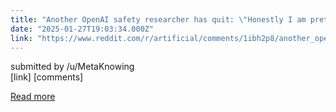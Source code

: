 ```yaml
---
title: "Another OpenAI safety researcher has quit: \"Honestly I am pretty terrified.\""
date: "2025-01-27T19:03:34.000Z"
link: "https://www.reddit.com/r/artificial/comments/1ibh2p8/another_openai_safety_researcher_has_quit/"
---
```


submitted by    /u/MetaKnowing  
 [link]   [comments]

[Read more](https://www.reddit.com/r/artificial/comments/1ibh2p8/another_openai_safety_researcher_has_quit/)
